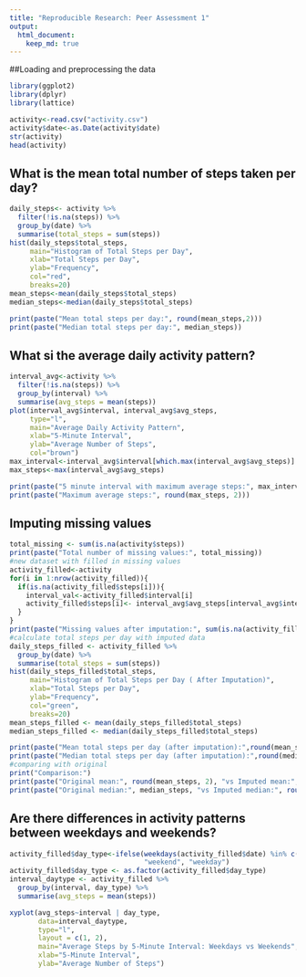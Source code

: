 ```yaml
---
title: "Reproducible Research: Peer Assessment 1"
output: 
  html_document:
    keep_md: true
---
```


##Loading and preprocessing the data 
```r
library(ggplot2)
library(dplyr)
library(lattice)

activity<-read.csv("activity.csv")
activity$date<-as.Date(activity$date)
str(activity)
head(activity)
```

## What is the mean total number of steps taken per day?
```r
daily_steps<- activity %>%
  filter(!is.na(steps)) %>%
  group_by(date) %>%
  summarise(total_steps = sum(steps))
hist(daily_steps$total_steps,
     main="Histogram of Total Steps per Day",
     xlab="Total Steps per Day",
     ylab="Frequency",
     col="red",
     breaks=20)
mean_steps<-mean(daily_steps$total_steps)
median_steps<-median(daily_steps$total_steps)

print(paste("Mean total steps per day:", round(mean_steps,2)))
print(paste("Median total steps per day:", median_steps))
```

## What si the average daily activity pattern?
```r
interval_avg<-activity %>%
  filter(!is.na(steps)) %>%
  group_by(interval) %>%
  summarise(avg_steps = mean(steps))
plot(interval_avg$interval, interval_avg$avg_steps,
     type="l",
     main="Average Daily Activity Pattern",
     xlab="5-Minute Interval",
     ylab="Average Number of Steps",
     col="brown")
max_interval<-interval_avg$interval[which.max(interval_avg$avg_steps)]
max_steps<-max(interval_avg$avg_steps)

print(paste("5 minute interval with maximum average steps:", max_interval))
print(paste("Maximum average steps:", round(max_steps, 2)))
```

## Imputing missing values 
```r
total_missing <- sum(is.na(activity$steps))
print(paste("Total number of missing values:", total_missing))
#new dataset with filled in missing values 
activity_filled<-activity
for(i in 1:nrow(activity_filled)){
  if(is.na(activity_filled$steps[i])){
    interval_val<-activity_filled$interval[i]
    activity_filled$steps[i]<- interval_avg$avg_steps[interval_avg$interval == interval_val]
  }
}
print(paste("Missing values after imputation:", sum(is.na(activity_filled$steps))))
#calculate total steps per day with imputed data 
daily_steps_filled <- activity_filled %>%
  group_by(date) %>%
  summarise(total_steps = sum(steps))
hist(daily_steps_filled$total_steps,
     main="Histogram of Total Steps per Day ( After Imputation)",
     xlab="Total Steps per Day",
     ylab="Frequency",
     col="green",
     breaks=20)
mean_steps_filled <- mean(daily_steps_filled$total_steps)
median_steps_filled <- median(daily_steps_filled$total_steps)

print(paste("Mean total steps per day (after imputation):",round(mean_steps_filled, 2)))
print(paste("Median total steps per day (after imputation):",round(median_steps_filled, 2)))
#comparing with original 
print("Comparison:")
print(paste("Original mean:", round(mean_steps, 2), "vs Imputed mean:", round(mean_steps_filled, 2)))
print(paste("Original median:", median_steps, "vs Imputed median:", round(median_steps_filled, 2)))
```

## Are there differences in activity patterns between weekdays and weekends?
```r
activity_filled$day_type<-ifelse(weekdays(activity_filled$date) %in% c("Saturday", "Sunday"),
                                 "weekend", "weekday")
activity_filled$day_type <- as.factor(activity_filled$day_type)
interval_daytype <- activity_filled %>%
  group_by(interval, day_type) %>%
  summarise(avg_steps = mean(steps))

xyplot(avg_steps~interval | day_type,
       data=interval_daytype,
       type="l",
       layout = c(1, 2),
       main="Average Steps by 5-Minute Interval: Weekdays vs Weekends",
       xlab="5-Minute Interval",
       ylab="Average Number of Steps")
```